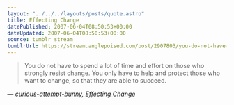 ```yaml
---
layout: "../../../layouts/posts/quote.astro"
title: Effecting Change
datePublished: 2007-06-04T08:50:53+00:00
dateUpdated: 2007-06-04T08:50:53+00:00
source: tumblr stream
tumblrUrl: https://stream.anglepoised.com/post/2907803/you-do-not-have-to-spend-a-lot-of-time-and-effort
---
```


> You do not have to spend a lot of time and effort on those who strongly resist change. You only have to help and protect those who want to change, so that they are able to succeed.

— <cite>[curious-attempt-bunny, _Effecting Change_](http://curious-attempt-bunny.blogspot.com/2007/03/effecting-change.html)</cite>
